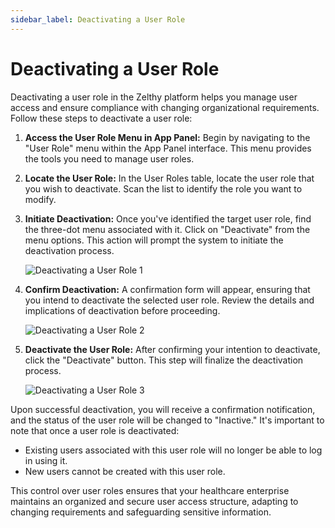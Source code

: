 ```yaml
---
sidebar_label: Deactivating a User Role
---
```

# Deactivating a User Role

Deactivating a user role in the Zelthy platform helps you manage user access and ensure compliance with changing organizational requirements. Follow these steps to deactivate a user role:

1. **Access the User Role Menu in App Panel:**
   Begin by navigating to the "User Role" menu within the App Panel interface. This menu provides the tools you need to manage user roles.

2. **Locate the User Role:**
   In the User Roles table, locate the user role that you wish to deactivate. Scan the list to identify the role you want to modify.

3. **Initiate Deactivation:**
   Once you've identified the target user role, find the three-dot menu associated with it. Click on "Deactivate" from the menu options. This action will prompt the system to initiate the deactivation process.

   ![Deactivating a User Role 1](/img/user-roles/deactivating-a-user-role1.png)

4. **Confirm Deactivation:**
   A confirmation form will appear, ensuring that you intend to deactivate the selected user role. Review the details and implications of deactivation before proceeding.

   ![Deactivating a User Role 2](/img/user-roles/deactivating-a-user-role2.png)

5. **Deactivate the User Role:**
   After confirming your intention to deactivate, click the "Deactivate" button. This step will finalize the deactivation process.

   ![Deactivating a User Role 3](/img/user-roles/deactivating-a-user-role3.png)

Upon successful deactivation, you will receive a confirmation notification, and the status of the user role will be changed to "Inactive." It's important to note that once a user role is deactivated:

- Existing users associated with this user role will no longer be able to log in using it.
- New users cannot be created with this user role.

This control over user roles ensures that your healthcare enterprise maintains an organized and secure user access structure, adapting to changing requirements and safeguarding sensitive information.